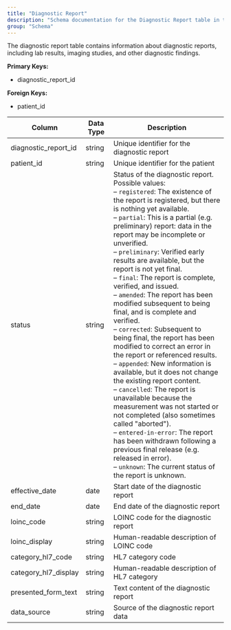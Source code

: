 ```yaml
---
title: "Diagnostic Report"
description: "Schema documentation for the Diagnostic Report table in the Metriport data model"
group: "Schema"
---
```


The diagnostic report table contains information about diagnostic reports, including lab results, imaging studies, and other diagnostic findings.

**Primary Keys:**
* diagnostic_report_id

**Foreign Keys:**
* patient_id

| Column | Data Type | Description |
| ------ | --------- | ----------- |
| diagnostic_report_id | string | Unique identifier for the diagnostic report |
| patient_id | string | Unique identifier for the patient |
| status | string | Status of the diagnostic report. Possible values: <br/>– `registered`: The existence of the report is registered, but there is nothing yet available. <br/>– `partial`: This is a partial (e.g. preliminary) report: data in the report may be incomplete or unverified. <br/>– `preliminary`: Verified early results are available, but the report is not yet final. <br/>– `final`: The report is complete, verified, and issued. <br/>– `amended`: The report has been modified subsequent to being final, and is complete and verified. <br/>– `corrected`: Subsequent to being final, the report has been modified to correct an error in the report or referenced results. <br/>– `appended`: New information is available, but it does not change the existing report content. <br/>– `cancelled`: The report is unavailable because the measurement was not started or not completed (also sometimes called "aborted"). <br/>– `entered-in-error`: The report has been withdrawn following a previous final release (e.g. released in error). <br/>– `unknown`: The current status of the report is unknown. |
| effective_date | date | Start date of the diagnostic report |
| end_date | date | End date of the diagnostic report |
| loinc_code | string | LOINC code for the diagnostic report |
| loinc_display | string | Human-readable description of LOINC code |
| category_hl7_code | string | HL7 category code |
| category_hl7_display | string | Human-readable description of HL7 category |
| presented_form_text | string | Text content of the diagnostic report |
| data_source | string | Source of the diagnostic report data |
